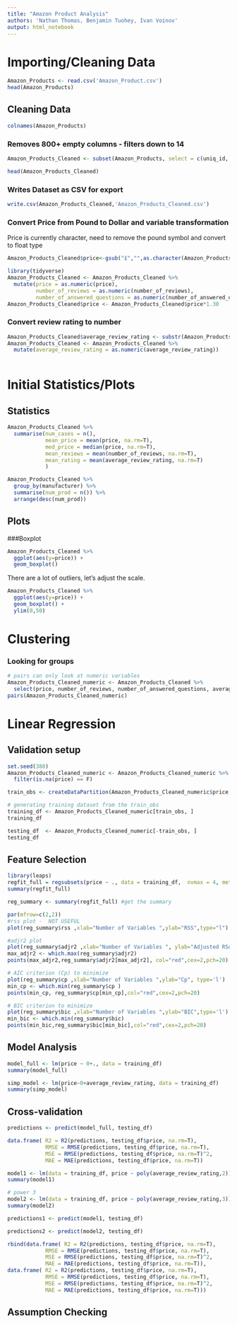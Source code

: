 ```yaml
---
title: "Amazon Product Analysis"
authors: 'Nathan Thomas, Benjamin Tuohey, Ivan Voinov'
output: html_notebook
---
```


# Importing/Cleaning Data
```r
Amazon_Products <- read.csv('Amazon_Product.csv')
head(Amazon_Products)
```

## Cleaning Data
```r
colnames(Amazon_Products)
```

### Removes 800+ empty columns - filters down to 14
```r
Amazon_Products_Cleaned <- subset(Amazon_Products, select = c(uniq_id, product_name, manufacturer, price, number_available_in_stock, number_of_reviews, number_of_answered_questions, average_review_rating, amazon_category_and_sub_category, description, product_information, product_description, items_customers_buy_after_viewing_this_item, customer_questions_and_answers))
```

```r
head(Amazon_Products_Cleaned)
```

### Writes Dataset as CSV for export
```r
write.csv(Amazon_Products_Cleaned,'Amazon_Products_Cleaned.csv')
```

### Convert Price from Pound to Dollar and variable transformation

Price is currently character, need to remove the pound symbol and convert to float type
```r
Amazon_Products_Cleaned$price<-gsub("£","",as.character(Amazon_Products_Cleaned$price))
```

```r
library(tidyverse)
Amazon_Products_Cleaned <- Amazon_Products_Cleaned %>%
  mutate(price = as.numeric(price), 
         number_of_reviews = as.numeric(number_of_reviews),
         number_of_answered_questions = as.numeric(number_of_answered_questions))
Amazon_Products_Cleaned$price <- Amazon_Products_Cleaned$price*1.30
```

### Convert review rating to number

```r
Amazon_Products_Cleaned$average_review_rating <- substr(Amazon_Products_Cleaned$average_review_rating,1,3)
Amazon_Products_Cleaned <- Amazon_Products_Cleaned %>%
  mutate(average_review_rating = as.numeric(average_review_rating))
  
```


# Initial Statistics/Plots
## Statistics

```r
Amazon_Products_Cleaned %>%
  summarise(num_cases = n(), 
            mean_price = mean(price, na.rm=T),
            med_price = median(price, na.rm=T),
            mean_reviews = mean(number_of_reviews, na.rm=T),
            mean_rating = mean(average_review_rating, na.rm=T)
            )
```

```r
Amazon_Products_Cleaned %>% 
  group_by(manufacturer) %>%
  summarise(num_prod = n()) %>%
  arrange(desc(num_prod))
```



## Plots
###Boxplot
```r
Amazon_Products_Cleaned %>%
  ggplot(aes(y=price)) +
  geom_boxplot()
```
There are a lot of outliers, let's adjust the scale.

```r
Amazon_Products_Cleaned %>%
  ggplot(aes(y=price)) +
  geom_boxplot() +
  ylim(0,50)

```





# Clustering
### Looking for groups

```r
# pairs can only look at numeric variables
Amazon_Products_Cleaned_numeric <- Amazon_Products_Cleaned %>%
  select(price, number_of_reviews, number_of_answered_questions, average_review_rating)
pairs(Amazon_Products_Cleaned_numeric)
```



# Linear Regression
## Validation setup
```r

set.seed(380)
Amazon_Products_Cleaned_numeric <- Amazon_Products_Cleaned_numeric %>%
  filter(is.na(price) == F)

train_obs <- createDataPartition(Amazon_Products_Cleaned_numeric$price, , p = 0.5, list = FALSE)

# generating training dataset from the train_obs
training_df <- Amazon_Products_Cleaned_numeric[train_obs, ]
training_df

testing_df  <- Amazon_Products_Cleaned_numeric[-train_obs, ]
testing_df
```


## Feature Selection

```r
library(leaps)
regfit_full = regsubsets(price ~ ., data = training_df,  nvmax = 4, method="exhaustive")
summary(regfit_full)
```

```r
reg_summary <- summary(regfit_full) #get the summary

par(mfrow=c(2,2))
#rss plot -  NOT USEFUL
plot(reg_summary$rss ,xlab="Number of Variables ",ylab="RSS",type="l")

#adjr2 plot
plot(reg_summary$adjr2 ,xlab="Number of Variables ", ylab="Adjusted RSq",type="l")
max_adjr2 <- which.max(reg_summary$adjr2)
points(max_adjr2,reg_summary$adjr2[max_adjr2], col="red",cex=2,pch=20)

# AIC criterion (Cp) to minimize
plot(reg_summary$cp ,xlab="Number of Variables ",ylab="Cp", type='l')
min_cp <- which.min(reg_summary$cp )
points(min_cp, reg_summary$cp[min_cp],col="red",cex=2,pch=20)

# BIC criterion to minimize
plot(reg_summary$bic ,xlab="Number of Variables ",ylab="BIC",type='l')
min_bic <- which.min(reg_summary$bic)
points(min_bic,reg_summary$bic[min_bic],col="red",cex=2,pch=20)
```

## Model Analysis
```r
model_full <- lm(price ~ 0+., data = training_df)
summary(model_full)
```

```r
simp_model <- lm(price~0+average_review_rating, data = training_df)
summary(simp_model)
```


## Cross-validation

```r
predictions <- predict(model_full, testing_df)
```

```r
data.frame( R2 = R2(predictions, testing_df$price, na.rm=T),
            RMSE = RMSE(predictions, testing_df$price, na.rm=T),
            MSE = RMSE(predictions, testing_df$price, na.rm=T)^2,
            MAE = MAE(predictions, testing_df$price, na.rm=T))
```

```r
model1 <- lm(data = training_df, price ~ poly(average_review_rating,2))
summary(model1)

# power 3
model2 <- lm(data = training_df, price ~ poly(average_review_rating,3))
summary(model2)
```

```r
predictions1 <- predict(model1, testing_df)

predictions2 <- predict(model2, testing_df)
```

```r
rbind(data.frame( R2 = R2(predictions, testing_df$price, na.rm=T),
            RMSE = RMSE(predictions, testing_df$price, na.rm=T),
            MSE = RMSE(predictions, testing_df$price, na.rm=T)^2,
            MAE = MAE(predictions, testing_df$price, na.rm=T)),
data.frame( R2 = R2(predictions, testing_df$price, na.rm=T),
            RMSE = RMSE(predictions, testing_df$price, na.rm=T),
            MSE = RMSE(predictions, testing_df$price, na.rm=T)^2,
            MAE = MAE(predictions, testing_df$price, na.rm=T)))
```


## Assumption Checking










